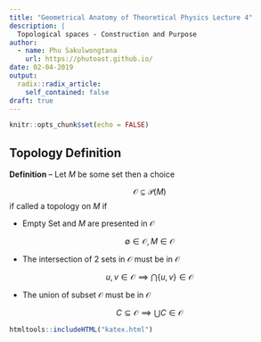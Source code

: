 ```yaml
---
title: "Geometrical Anatomy of Theoretical Physics Lecture 4"
description: |
  Topological spaces - Construction and Purpose 
author:
  - name: Phu Sakulwongtana
    url: https://phutoast.github.io/
date: 02-04-2019
output:
  radix::radix_article:
    self_contained: false
draft: true
---
```


```r
knitr::opts_chunk$set(echo = FALSE)
```

## Topology Definition

__Definition__ -- Let $M$ be some set then a choice 

$$
\mathcal{O} \subseteq \mathcal{P}(M)
$$
if called a topology on $M$ if 

  * Empty Set and $M$ are presented in $\mathcal{O}$

$$
\emptyset \in \mathcal{O}, M \in \mathcal{O}
$$

  * The intersection of 2 sets in $\mathcal{O}$ must be in $\mathcal{O}$

$$
u, v \in \mathcal{O} \implies \bigcap \{u,v\} \in \mathcal{O}
$$
 
  * The union of subset $\mathcal{O}$ must be in $\mathcal{O}$ 
  
$$
C \subseteq \mathcal{O} \implies \bigcup C \in \mathcal{O}
$$



```r
htmltools::includeHTML("katex.html")
```